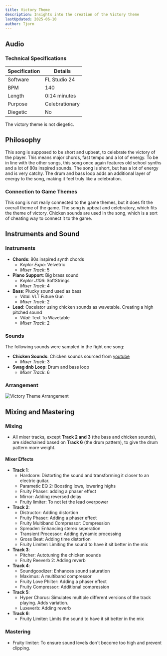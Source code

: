 ```yaml
---
title: Victory Theme
description: Insights into the creation of the Victory theme
lastUpdated: 2025-06-10
author: Tjorn
---
```



## Audio

<AudioPlayer
  src="/music/victory-song.mp3"
  title="Victory Music"
  description="Upbeat short song that plays when you win an arena run"
/>

### Technical Specifications

| Specification | Details        |
| ------------- | -------------- |
| Software      | FL Studio 24   |
| BPM           | 140            |
| Length        | 0:14 minutes   |
| Purpose       | Celebrationary |
| Diegetic      | No             |

The victory theme is not diegetic.

## Philosophy

This song is supposed to be short and upbeat, to celebrate the victory of the player. This means major chords, fast tempo and a lot of energy.
To be in line with the other songs, this song once again features old school synths and a lot of 80s inspired sounds. The song is short, but has a lot of energy and is very catchy.
The drum and bass loop adds an additional layer of energy to the song, making it feel truly like a celebration.

### Connection to Game Themes

This song is not really connected to the game themes, but it does fit the overall theme of the game. The song is upbeat and celebratory, which fits the theme of victory. Chicken sounds are used in the song, which is a sort of cheating way to connect it to the game.

## Instruments and Sound

### Instruments

- **Chords**: 80s inspired synth chords
  - _Kepler Expo_: Velvetric
  - _Mixer Track_: 5
- **Piano Support**: Big brass sound
  - _Kepler J106_: SoftStrings
  - _Mixer Track_: 4
- **Bass**: Plucky sound used as bass
  - _Vital_: VLT Future Gun
  - _Mixer Track_: 2
- **Lead**: Oscelator using chicken sounds as wavetable. Creating a high pitched sound
  - _Vital_: Text To Wavetable
  - _Mixer Track_: 2

### Sounds

The following sounds were sampled in the fight one song:

- **Chicken Sounds**: Chicken sounds sourced from [youtube](https://www.youtube.com/watch?v=dZB7vWsb1Co)
  - _Mixer Track_: 3
- **Swag dnb Loop**: Drum and bass loop
  - _Mixer Track_: 6

### Arrangement

![Victory Theme Arrangement](../../../../../assets/fowl-play/art/music/victory/arrangement.png)

## Mixing and Mastering

### Mixing

- All mixer tracks, except **Track 2 and 3** (the bass and chicken sounds), are sidechained based on **Track 6** (the drum pattern), to give the drum pattern more weight.

#### Mixer Effects

- **Track 1**:
  - Hardcore: Distorting the sound and transforming it closer to an electric guitar.
  - Parametic EQ 2: Boosting lows, lowering highs
  - Fruity Phaser: adding a phaser effect
  - Mirror: Adding reversed delay
  - Fruity limiter: To not let the lead overpower
- **Track 2**:
  - Distructor: Adding distortion
  - Fruity Phaser: Adding a phaser effect
  - Fruity Multiband Compressor: Compression
  - Spreader: Enhancing stereo seperation
  - Transient Processor: Adding dynamic processing
  - Gross Beat: Adding time distortion
  - Fruity Limiter: Limiting the sound to have it sit better in the mix
- **Track 3**:
  - Pitcher: Autotuning the chicken sounds
  - Fruity Reeverb 2: Adding reverb
- **Track 4**:
  - Soundgoodizer: Enhances sound saturation
  - Maximus: A multiband compressor
  - Fruity Love Philter: Adding a phaser effect
  - Fruity Compressor: Additional compression
- **Track 5**:
  - Hyper Chorus: Simulates multiple different versions of the track playing. Adds variation.
  - Luxeverb: Adding reverb
- **Track 6**:
  - Fruity Limiter: Limits the sound to have it sit better in the mix

### Mastering

- Fruity limiter: To ensure sound levels don't become too high and prevent clipping.
